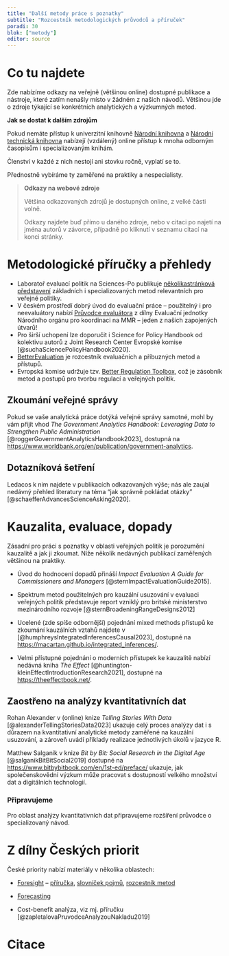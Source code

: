 ```yaml
---
title: "Další metody práce s poznatky"
subtitle: "Rozcestník metodologických průvodců a příruček"
poradi: 30
blok: ["metody"]
editor: source
---
```


# Co tu najdete

Zde nabízíme odkazy na veřejně (většinou online) dostupné publikace a nástroje, které zatím nenašly místo v žádném z našich návodů. Většinou jde o zdroje týkající se konkrétních analytických a výzkumných metod.

:::{.aside}
**Jak se dostat k dalším zdrojům**

Pokud nemáte přístup k univerzitní knihovně [Národní knihovna](https://ntk.cz) a [Národní technická knihovna](https://techlib.cz) nabízejí (vzdálený) online přístup k mnoha odborným časopisům i specializovaným knihám. 

Členství v každé z nich nestojí ani stovku ročně, vyplatí se to. 
:::

Přednostně vybíráme ty zaměřené na praktiky a nespecialisty.

> **Odkazy na webové zdroje**
> 
> Většina odkazovaných zdrojů je dostupných online, z velké části volně.
>
> Odkazy najdete buď přímo u daného zdroje, nebo v citaci po najetí na jména autorů v závorce, případně po kliknutí v seznamu citací na konci stránky.

# Metodologické příručky a přehledy

- Laboratoř evaluací politik na Sciences-Po publikuje [několikastránková představení](https://www.sciencespo.fr/liepp/fr/publications.html#Fiches%20m%C3%A9thodologiques%20LIEPP) základních i specializovaných metod relevantních pro veřejné politiky. 
- V českém prostředí dobrý úvod do evaluační práce -- použitelný i pro neevaluátory nabízí [Průvodce evaluátora](https://www.dotaceeu.cz/getmedia/3ce5f6b9-24cc-4ac1-80d9-9eb769203f5a/Pruvodce-evaluatora_final_202007.pdf.aspx) z dílny Evaluační jednotky Národního orgánu pro koordinaci na MMR -- jeden z našich zapojených útvarů! 
- Pro širší uchopení lze doporučit i Science for Policy Handbook od kolektivu autorů z Joint Research Center Evropské komise [@suchaSciencePolicyHandbook2020].
- [BetterEvaluation](https://www.betterevaluation.org/) je rozcestník evaluačních a příbuzných metod a přístupů.
- Evropská komise udržuje tzv. [Better Regulation Toolbox](https://commission.europa.eu/law/law-making-process/planning-and-proposing-law/better-regulation/better-regulation-guidelines-and-toolbox/better-regulation-toolbox_en ), což je zásobník metod a postupů pro tvorbu regulací a veřejných politik.

## Zkoumání veřejné správy

Pokud se vaše analytická práce dotýká veřejné správy samotné, mohl by vám přijít vhod *The Government Analytics Handbook: Leveraging Data to Strengthen Public Administration* [@roggerGovernmentAnalyticsHandbook2023], dostupná na <https://www.worldbank.org/en/publication/government-analytics>.

## Dotazníková šetření

Ledacos k nim najdete v publikacích odkazovaných výše; nás ale zaujal nedávný přehled literatury na téma "jak správně pokládat otázky" [@schaefferAdvancesScienceAsking2020].

# Kauzalita, evaluace, dopady

Zásadní pro práci s poznatky v oblasti veřejných politik je porozumění kauzalitě a jak ji zkoumat. Níže několik nedávných publikací zaměřených většinou na praktiky.

- Úvod do hodnocení dopadů přináší *Impact Evaluation A Guide for Commissioners and Managers* [@sternImpactEvaluationGuide2015].

- Spektrum metod použitelných pro kauzální usuzování v evaluaci veřejných politik představuje report vzniklý pro britské ministerstvo mezinárodního rozvoje [@sternBroadeningRangeDesigns2012]

- Ucelené (zde spíše odbornější) pojednání mixed methods přístupů ke zkoumání kauzálních vztahů najdete v [@humphreysIntegratedInferencesCausal2023], dostupné na <https://macartan.github.io/integrated_inferences/>.

- Velmi přístupné pojednání o moderních přístupek ke kauzalitě nabízí nedávná kniha *The Effect* [@huntington-kleinEffectIntroductionResearch2021], dostupné na <https://theeffectbook.net/>.

## Zaostřeno na analýzy kvantitativních dat

Rohan Alexander v (online) knize *Telling Stories With Data* [@alexanderTellingStoriesData2023] ukazuje celý proces analýzy dat i s důrazem na kvantitativní analytické metody zaměřené na kauzální usuzování, a zároveň uvádí příklady realizace jednotlivých úkolů v jazyce R.

Matthew Salganik v knize *Bit by Bit: Social Research in the Digital Age* [@salganikBitBitSocial2019] dostupné na <https://www.bitbybitbook.com/en/1st-ed/preface/> ukazuje, jak společenskovědní výzkum může pracovat s dostupností velkého množství dat a digitálních technologií.

:::{.callout-tip}

### Připravujeme

Pro oblast analýzy kvantitativních dat připravujeme rozšíření průvodce o specializovaný návod.

:::

# Z dílny Českých priorit

České priority nabízí materiály v několika oblastech:

- [Foresight](https://www.ceskepriority.cz/foresight) -- [příručka](https://www.ceskepriority.cz/files/metodicka-prirucka.pdf), [slovníček pojmů](https://www.ceskepriority.cz/foresight/slovnicek-foresightovych-pojmu), [rozcestník metod](https://www.ceskepriority.cz/foresight#metody)

- [Forecasting](https://www.ceskepriority.cz/forpol)

- Cost-benefit analýza, viz mj. příručku [@zapletalovaPruvodceAnalyzouNakladu2019]

# Citace

:::{#refs}
:::
